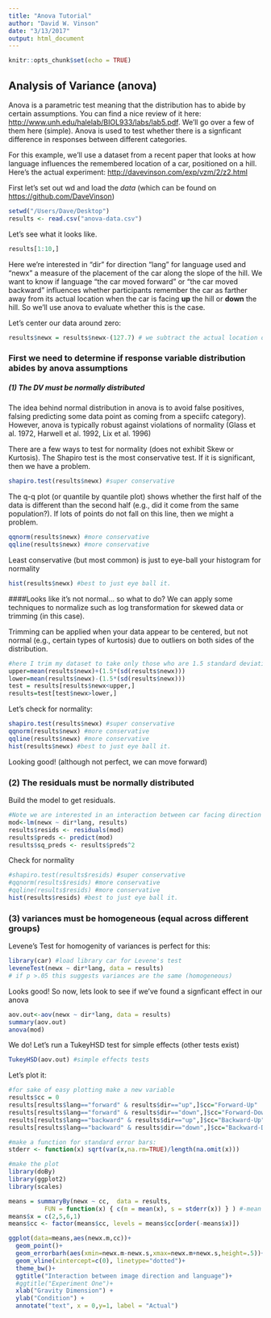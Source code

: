 ```yaml
---
title: "Anova Tutorial"
author: "David W. Vinson"
date: "3/13/2017"
output: html_document
---
```


```r
knitr::opts_chunk$set(echo = TRUE)
```

## Analysis of Variance (anova)

Anova is a parametric test meaning that the distribution has to abide by certain assumptions. You can find a nice review of it here: <http://www.unh.edu/halelab/BIOL933/labs/lab5.pdf>. We'll go over a few of them here (simple). Anova is used to test whether there is a signficant difference in responses between different categories. 

For this example, we'll use a dataset from a recent paper that looks at how language influences the remembered location of a car, positioned on a hill. Here's the actual experiment: <http://davevinson.com/exp/vzm/2/z2.html>

First let's set out wd and load the *data* (which can be found on <https://github.com/DaveVinson>)

```r
setwd("/Users/Dave/Desktop")
results <- read.csv("anova-data.csv")
```

Let's see what it looks like.
```r
results[1:10,]
```

Here we're interested in "dir" for direction "lang" for language used and "newx" a measure of the placement of the car along the slope of the hill. We want to know if language "the car moved forward" or "the car moved backward" influences whether participants remember the car as farther away from its actual location when the car is facing **up** the hill or **down** the hill. So we'll use anova to evaluate whether this is the case. 

Let's center our data around zero: 
```r
results$newx = results$newx-(127.7) # we subtract the actual location of the car on the slope
```


### First we need to determine if response variable distribution abides by anova assumptions 
##### (1) The DV must be normally distributed 
The idea behind normal distribution in anova is to avoid false positives, falsing predicting some data point as coming from a speciifc category). However, anova is typically robust against violations of normality (Glass et al. 1972, Harwell et al. 1992, Lix et al. 1996)

There are a few ways to test for normality (does not exhibit Skew or Kurtosis). The Shapiro test is the most conservative test. If it is significant, then we have a problem. 
```r
shapiro.test(results$newx) #super conservative
```

The q-q plot (or quantile by quantile plot) shows whether the first half of the data is different than the second half (e.g., did it come from the same population?). If lots of points do not fall on this line, then we might a problem. 
```r
qqnorm(results$newx) #more conservative 
qqline(results$newx) #more conservative 
```

Least conservative (but most common) is just to eye-ball your histogram for normality
```r
hist(results$newx) #best to just eye ball it. 
```

####Looks like it's not normal... so what to do? 
We can apply some techniques to normalize such as log transformation for skewed data or trimming (in this case). 

Trimming can be applied when your data appear to be centered, but not normal (e.g., certain types of kurtosis) due to outliers on both sides of the distribution. 

```r
#here I trim my dataset to take only those who are 1.5 standard deviations away from the mean
upper=mean(results$newx)+(1.5*(sd(results$newx)))
lower=mean(results$newx)-(1.5*(sd(results$newx)))
test = results[results$newx<upper,]
results=test[test$newx>lower,]
```

Let's check for normality:
```r
shapiro.test(results$newx) #super conservative
qqnorm(results$newx) #more conservative 
qqline(results$newx) #more conservative 
hist(results$newx) #best to just eye ball it. 
```
Looking good! (although not perfect, we can move forward)

### (2) The residuals must be normally distributed

Build the model to get residuals. 
```r
#Note we are interested in an interaction between car facing direction and language use
mod<-lm(newx ~ dir*lang, results)
results$resids <- residuals(mod)
results$preds <- predict(mod)
results$sq_preds <- results$preds^2
```

Check for normality
```r
#shapiro.test(results$resids) #super conservative
#qqnorm(results$resids) #more conservative 
#qqline(results$resids) #more conservative 
hist(results$resids) #best to just eye ball it. 
```

### (3) variances must be homogeneous (equal across different groups)
Levene's Test for homogenity of variances is perfect for this:
```r
library(car) #load library car for Levene's test
leveneTest(newx ~ dir*lang, data = results) 
# if p >.05 this suggests variances are the same (homogeneous)
```
Looks good! So now, lets look to see if we've found a signficant effect in our anova

```r
aov.out<-aov(newx ~ dir*lang, data = results)
summary(aov.out)
anova(mod)
```

We do! Let's run a TukeyHSD test for simple effects (other tests exist)
```r
TukeyHSD(aov.out) #simple effects tests

```
Let's plot it: 
```r
#for sake of easy plotting make a new variable
results$cc = 0
results[results$lang=="forward" & results$dir=="up",]$cc="Forward-Up"
results[results$lang=="forward" & results$dir=="down",]$cc="Forward-Down"
results[results$lang=="backward" & results$dir=="up",]$cc="Backward-Up"
results[results$lang=="backward" & results$dir=="down",]$cc="Backward-Down"

#make a function for standard error bars:
stderr <- function(x) sqrt(var(x,na.rm=TRUE)/length(na.omit(x)))

#make the plot
library(doBy)
library(ggplot2)
library(scales)

means = summaryBy(newx ~ cc,  data = results, 
          FUN = function(x) { c(m = mean(x), s = stderr(x)) } ) #-mean for exp 2?
means$x = c(2,5,6,1)
means$cc <- factor(means$cc, levels = means$cc[order(-means$x)])

ggplot(data=means,aes(newx.m,cc))+
  geom_point()+
  geom_errorbarh(aes(xmin=newx.m-newx.s,xmax=newx.m+newx.s,height=.5))+
  geom_vline(xintercept=c(0), linetype="dotted")+
  theme_bw()+
  ggtitle("Interaction between image direction and language")+
  #ggtitle("Experiment One")+
  xlab("Gravity Dimension") +
  ylab("Condition") +
  annotate("text", x = 0,y=1, label = "Actual")
```